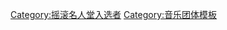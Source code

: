 {{Navbox
|name = 摇滚名人堂1987届入选者
|title = [[摇滚名人堂]][[摇滚名人堂成员列表|1987届入选者]]
|listclass = hlist
|state = {{{state|autocollapse}}}

| group1 = 表演者
| list1 =
* '''[[贸易船组合]]'''（{{link-en|卡爾·加德納|Carl Gardner}}、{{link-en|康奈爾·岡特|Cornell Gunter}}、{{link-en|貝利·蓋伊|Billy Guy}}、{{link-en|「Dub」威爾·瓊斯|Will "Dub" Jones}}）
* '''[[艾迪·科克兰]]'''
* '''[[波·迪德利]]'''
* '''[[艾瑞莎·弗蘭克林]]'''
* '''[[马文·盖伊]]'''
* '''[[比爾·哈利]]'''
* '''[[B·B·金]]'''
* '''[[克莱德·麦克菲特]]'''
* '''[[瑞奇·尼爾森]]'''
* '''[[羅伊·奧比森]]'''
* '''[[卡爾·帕金斯]]'''
* '''[[史摩基·羅賓森]]'''
* '''{{link-en|大乔·特纳|Big Joe Turner}}'''
* '''[[马迪·沃特斯]]'''
* '''[[傑克·列羅伊·威爾森|傑基·威爾森]]'''

| group2 = 早期影响
| list2 =
* {{link-en|路易斯·乔丹|Louis Jordan}}
* {{link-en|T-博恩·沃尔克|T-Bone Walker}}
* [[漢克·威廉斯]]

| group3 = 非表演者<br />(艾哈邁德·艾特根獎)
| list3 =
* {{link-en|莱纳德·切斯|Leonard Chess}}
* [[艾哈迈德·艾特根]]
* {{link-en|杰瑞·莱博和迈克·斯多勒|Jerry Leiber and Mike Stoller}}
* {{link-en|杰瑞·伟克斯勒|Jerry Wexler}}

}}<noinclude>
{{collapsible option}}
[[Category:摇滚名人堂入选者]]
[[Category:音乐团体模板]]
</noinclude>